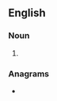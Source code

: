 ==English==

===Noun===
{{head|en|noun form}}

# {{plural of|en|aegipan}}

===Anagrams===
* {{anagrams|en|a=aaeginps|nagapies|paganise}}